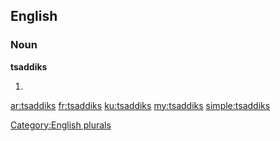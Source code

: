 ==English==

===Noun===
'''tsaddiks'''

# {{plural of|tsaddik}}

[[Category:English plurals]]

[[ar:tsaddiks]]
[[fr:tsaddiks]]
[[ku:tsaddiks]]
[[my:tsaddiks]]
[[simple:tsaddiks]]